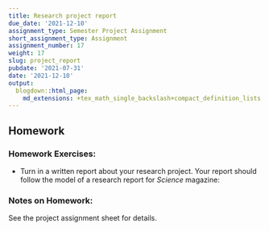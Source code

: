 ```yaml
---
title: Research project report
due_date: '2021-12-10'
assignment_type: Semester Project Assignment
short_assignment_type: Assignment
assignment_number: 17
weight: 17
slug: project_report
pubdate: '2021-07-31'
date: '2021-12-10'
output:
  blogdown::html_page:
    md_extensions: +tex_math_single_backslash+compact_definition_lists
---
```

## Homework

### Homework Exercises:

* Turn in a written report about your research project. Your report should follow the model of a research report for _Science_ magazine:

### Notes on Homework:


See the project assignment sheet for details.